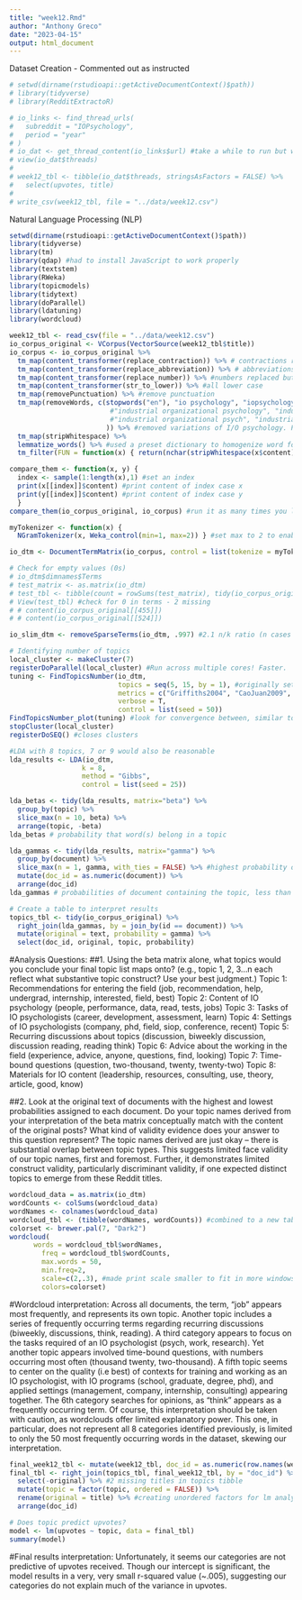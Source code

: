 ```yaml
---
title: "week12.Rmd"
author: "Anthony Greco"
date: "2023-04-15"
output: html_document
---
```

Dataset Creation - Commented out as instructed
```r
# setwd(dirname(rstudioapi::getActiveDocumentContext()$path))
# library(tidyverse)
# library(RedditExtractoR)
```

```r
# io_links <- find_thread_urls(
#   subreddit = "IOPsychology",
#   period = "year"
# )
# io_dat <- get_thread_content(io_links$url) #take a while to run but works!
# view(io_dat$threads)
# 
# week12_tbl <- tibble(io_dat$threads, stringsAsFactors = FALSE) %>%
#   select(upvotes, title)
# 
# write_csv(week12_tbl, file = "../data/week12.csv")
```

Natural Language Processing (NLP)
```r
setwd(dirname(rstudioapi::getActiveDocumentContext()$path))
library(tidyverse)
library(tm)
library(qdap) #had to install JavaScript to work properly
library(textstem)
library(RWeka)
library(topicmodels)
library(tidytext)
library(doParallel)
library(ldatuning)
library(wordcloud)
```

```r
week12_tbl <- read_csv(file = "../data/week12.csv")
io_corpus_original <- VCorpus(VectorSource(week12_tbl$title))
io_corpus <- io_corpus_original %>% 
  tm_map(content_transformer(replace_contraction)) %>% # contractions replaced
  tm_map(content_transformer(replace_abbreviation)) %>% # abbreviations replaced
  tm_map(content_transformer(replace_number)) %>% #numbers replaced but retained in case they are meaningful
  tm_map(content_transformer(str_to_lower)) %>% #all lower case
  tm_map(removePunctuation) %>% #remove punctuation
  tm_map(removeWords, c(stopwords("en"), "io psychology", "iopsychology",  "riopsychology", "i o psychology", "i o", "io"
                         #"industrial organizational psychology", "industrial organisational psychology",
                         #"industrial organizational psych", "industrial organisational psych"
                        )) %>% #removed variations of I/O psychology. Punctuation already removed previously so not needed here. removed because it trailed all & characters. 
  tm_map(stripWhitespace) %>%
  lemmatize_words() %>% #used a preset dictionary to homogenize word forms 
  tm_filter(FUN = function(x) { return(nchar(stripWhitespace(x$content)[[1]]) > 1) }) #filters 2 cases, comment out to find empty rows and rerun code chunk below

compare_them <- function(x, y) { 
  index <- sample(1:length(x),1) #set an index
  print(x[[index]]$content) #print content of index case x
  print(y[[index]]$content) #print content of index case y
  }
compare_them(io_corpus_original, io_corpus) #run it as many times you like for checks

myTokenizer <- function(x) { 
  NGramTokenizer(x, Weka_control(min=1, max=2)) } #set max to 2 to enable bigrams (2-word sequences). Bigrams include unigrams! 

io_dtm <- DocumentTermMatrix(io_corpus, control = list(tokenize = myTokenizer)) #create a DTM

# Check for empty values (0s)
# io_dtm$dimnames$Terms 
# test_matrix <- as.matrix(io_dtm)
# test_tbl <- tibble(count = rowSums(test_matrix), tidy(io_corpus_original))
# View(test_tbl) #check for 0 in terms - 2 missing
# # content(io_corpus_original[[455]])
# # content(io_corpus_original[[524]])

io_slim_dtm <- removeSparseTerms(io_dtm, .997) #2.1 n/k ratio (n cases = 729, k variables = 346)

```

```r
# Identifying number of topics
local_cluster <- makeCluster(7)
registerDoParallel(local_cluster) #Run across multiple cores! Faster.
tuning <- FindTopicsNumber(io_dtm,
                           topics = seq(5, 15, by = 1), #originally set between 5 and 30 by 5, then 5 and 15 by 1, and then this final restricted range, looking for alignment across models
                           metrics = c("Griffiths2004", "CaoJuan2009", "Arun2010", "Deveaud2014"), 
                           verbose = T,
                           control = list(seed = 50))
FindTopicsNumber_plot(tuning) #look for convergence between, similar to a PCA
stopCluster(local_cluster) 
registerDoSEQ() #closes clusters

#LDA with 8 topics, 7 or 9 would also be reasonable
lda_results <- LDA(io_dtm, 
                  k = 8,
                  method = "Gibbs",
                  control = list(seed = 25))

lda_betas <- tidy(lda_results, matrix="beta") %>% 
  group_by(topic) %>%
  slice_max(n = 10, beta) %>%
  arrange(topic, -beta)
lda_betas # probability that word(s) belong in a topic

lda_gammas <- tidy(lda_results, matrix="gamma") %>% 
  group_by(document) %>% 
  slice_max(n = 1, gamma, with_ties = FALSE) %>% #highest probability only, removes ties
  mutate(doc_id = as.numeric(document)) %>%
  arrange(doc_id)
lda_gammas # probabilities of document containing the topic, less than 729 will require creative table building

# Create a table to interpret results
topics_tbl <- tidy(io_corpus_original) %>%
  right_join(lda_gammas, by = join_by(id == document)) %>%
  mutate(original = text, probability = gamma) %>%
  select(doc_id, original, topic, probability)
``` 
#Analysis Questions: 
##1. Using the beta matrix alone, what topics would you conclude your final topic list maps onto? (e.g., topic 1, 2, 3…n each reflect what substantive topic construct? Use your best judgment.)
Topic 1: Recommendations for entering the field (job, recommendation, help, undergrad, internship, interested, field, best)
Topic 2: Content of IO psychology (people, performance, data, read, tests, jobs)
Topic 3: Tasks of IO psychologists (career, development, assessment, learn)
Topic 4: Settings of IO psychologists (company, phd, field, siop, conference, recent)
Topic 5: Recurring discussions about topics (discussion, biweekly discussion, discussion reading, reading think)
Topic 6: Advice about the working in the field (experience, advice, anyone, questions, find, looking)
Topic 7: Time-bound questions (question, two-thousand, twenty, twenty-two)
Topic 8: Materials for IO content (leadership, resources, consulting, use, theory, article, good, know)

##2. Look at the original text of documents with the highest and lowest probabilities assigned to each document. Do your topic names derived from your interpretation of the beta matrix conceptually match with the content of the original posts? What kind of validity evidence does your answer to this question represent?
The topic names derived are just okay -- there is substantial overlap between topic types. This suggests limited face validity of our topic names, first and foremost. Further, it demonstrates limited construct validity, particularly discriminant validity, if one expected distinct topics to emerge from these Reddit titles.   

``` r
wordcloud_data = as.matrix(io_dtm)
wordCounts <- colSums(wordcloud_data)
wordNames <- colnames(wordcloud_data)
wordcloud_tbl <- (tibble(wordNames, wordCounts)) #combined to a new table, because word cloud was generating duplicate terms otherwise (i.e discussion reading appeared twice)
colorset <- brewer.pal(7, "Dark2")
wordcloud(
	  words = wordcloud_tbl$wordNames,
		freq = wordcloud_tbl$wordCounts,
		max.words = 50,
		min.freq=2,
		scale=c(2,.3), #made print scale smaller to fit in more windows. Would remove words if it didn't fit
		colors=colorset) 
```
#Wordcloud interpretation:
Across all documents, the term, "job" appears most frequently, and represents its own topic. Another topic includes a series of frequently occurring terms regarding recurring discussions (biweekly, discussions, think, reading). A third category appears to focus on the tasks required of an IO psychologist (psych, work, research). Yet another topic appears involved time-bound questions, with numbers occurring most often (thousand twenty, two-thousand). A fifth topic seems to center on the quality (i.e best) of contexts for training and working as an IO psychologist, with IO programs (school, graduate, degree, phd), and applied settings (management, company, internship, consulting) appearing together. The 6th category searches for opinions, as "think" appears as a frequently occurring term. Of course, this interpretation should be taken with caution, as wordclouds offer limited explanatory power. This one, in particular, does not represent all 8 categories identified previously, is limited to only the 50 most frequently occurring words in the dataset, skewing our interpretation. 

``` r
final_week12_tbl <- mutate(week12_tbl, doc_id = as.numeric(row.names(week12_tbl))) #added doc_id matching in multiple tibbles
final_tbl <- right_join(topics_tbl, final_week12_tbl, by = "doc_id") %>% #retains all case numbers, even missing values. Check title vs original column to ensure it worked correctly
  select(-original) %>% #2 missing titles in topics tibble
  mutate(topic = factor(topic, ordered = FALSE)) %>%
  rename(original = title) %>% #creating unordered factors for lm analysis later, renames titles column so all titles are present
  arrange(doc_id)

# Does topic predict upvotes?       
model <- lm(upvotes ~ topic, data = final_tbl)
summary(model)
```
#Final results interpretation:
Unfortunately, it seems our categories are not predictive of upvotes received. Though our intercept is significant, the model results in a very, very small r-squared value (~.005), suggesting our categories do not explain much of the variance in upvotes. 